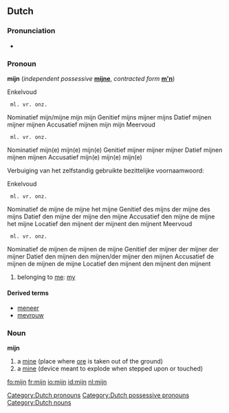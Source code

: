 ==Dutch==

===Pronunciation===
*{{audio|Nl-mijn.ogg|audio}}

===Pronoun===
'''mijn'''  {{context|dependent possessive}} (''independent possessive'' '''[[mijne]]''', ''contracted form'' '''[[m'n]]''')

Enkelvoud 
  ml. vr. onz. 
Nominatief mijn/mijne mijn mijn 
Genitief mijns mijner mijns 
Datief mijnen mijner mijnen 
Accusatief mijnen mijn mijn 
Meervoud 
  ml. vr. onz. 
Nominatief mijn(e) mijn(e) mijn(e) 
Genitief mijner mijner mijner 
Datief mijnen mijnen mijnen 
Accusatief mijn(e) mijn(e) mijn(e) 


Verbuiging van het zelfstandig gebruikte bezittelijke voornaamwoord:


Enkelvoud 
  ml. vr. onz. 
Nominatief de mijne de mijne het mijne 
Genitief des mijns der mijne des mijns 
Datief den mijne der mijne den mijne 
Accusatief den mijne de mijne het mijne 
Locatief den mijnent der mijnent den mijnent 
Meervoud 
  ml. vr. onz. 
Nominatief de mijnen de mijnen de mijne 
Genitief der mijner der mijner der mijner 
Datief den mijnen den mijnen/der mijner den mijnen 
Accusatief de mijnen de mijnen de mijne 
Locatief den mijnent den mijnent den mijnent 


# belonging to [[me]]: [[my]]

====Derived terms====
* [[meneer]]
* [[mevrouw]]

[[Category:Dutch pronouns]]
[[Category:Dutch possessive pronouns]]

===Noun===
'''mijn''' {{f}}

# a [[mine]] (place where [[ore]] is taken out of the ground)
# a [[mine]] (device meant to explode when stepped upon or touched)

[[Category:Dutch nouns]]

[[fo:mijn]]
[[fr:mijn]]
[[io:mijn]]
[[id:mijn]]
[[nl:mijn]]